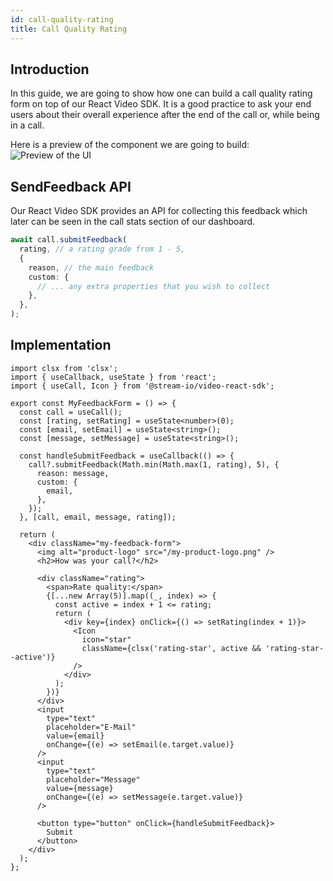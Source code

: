 ```yaml
---
id: call-quality-rating
title: Call Quality Rating
---
```


## Introduction

In this guide, we are going to show how one can build a call quality rating form on top of our React Video SDK.
It is a good practice to ask your end users about their overall experience after the end of the call or, while being in a call.

Here is a preview of the component we are going to build:
![Preview of the UI](../assets/06-ui-cookbook/16-call-quality-rating/rating-form.png)

## SendFeedback API

Our React Video SDK provides an API for collecting this feedback which later can be seen in the call stats section of our dashboard.

```ts
await call.submitFeedback(
  rating, // a rating grade from 1 - 5,
  {
    reason, // the main feedback
    custom: {
      // ... any extra properties that you wish to collect
    },
  },
);
```

## Implementation

```tsx
import clsx from 'clsx';
import { useCallback, useState } from 'react';
import { useCall, Icon } from '@stream-io/video-react-sdk';

export const MyFeedbackForm = () => {
  const call = useCall();
  const [rating, setRating] = useState<number>(0);
  const [email, setEmail] = useState<string>();
  const [message, setMessage] = useState<string>();

  const handleSubmitFeedback = useCallback(() => {
    call?.submitFeedback(Math.min(Math.max(1, rating), 5), {
      reason: message,
      custom: {
        email,
      },
    });
  }, [call, email, message, rating]);

  return (
    <div className="my-feedback-form">
      <img alt="product-logo" src="/my-product-logo.png" />
      <h2>How was your call?</h2>

      <div className="rating">
        <span>Rate quality:</span>
        {[...new Array(5)].map((_, index) => {
          const active = index + 1 <= rating;
          return (
            <div key={index} onClick={() => setRating(index + 1)}>
              <Icon
                icon="star"
                className={clsx('rating-star', active && 'rating-star--active')}
              />
            </div>
          );
        })}
      </div>
      <input
        type="text"
        placeholder="E-Mail"
        value={email}
        onChange={(e) => setEmail(e.target.value)}
      />
      <input
        type="text"
        placeholder="Message"
        value={message}
        onChange={(e) => setMessage(e.target.value)}
      />

      <button type="button" onClick={handleSubmitFeedback}>
        Submit
      </button>
    </div>
  );
};
```
